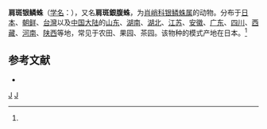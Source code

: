 {{Speciesbox
| taxon = Leucauge blanda
| image = Leucauge.blanda.female.3.-.tanikawa.jpg
| binomial_authority = (L.Koch, 1878)<ref name='id13381'>{{cite web| url =http://www.bioinfo.cn/db05/BjdwSpecies.php?action=view&id=13381| title =肩斑银鳞蛛| work =《中国动物物种编目数据库》| publisher =中国科学院微生物研究所| author =中国科学院动物研究所| accessdate =2009-04-28| deadurl =yes| archiveurl =https://web.archive.org/web/20160305082127/http://www.bioinfo.cn/db05/BjdwSpecies.php?action=view&id=13381| archivedate =2016-03-05}}</ref>
}}

'''肩斑银鳞蛛'''（[[学名|学名]]：{{lang|la|''Leucauge blanda''}}），又名'''肩斑銀腹蛛'''，为[[肖峭科|肖峭科]][[银鳞蛛属|银鳞蛛属]]的动物。分布于[[日本|日本]]、[[朝鲜|朝鲜]]、[[台灣|台灣]]以及[[中国大陆|中国大陆]]的[[山东|山东]]、[[湖南|湖南]]、[[湖北|湖北]]、[[江苏|江苏]]、[[安徽|安徽]]、[[广东|广东]]、[[四川|四川]]、[[西藏|西藏]]、[[河南|河南]]、[[陕西|陕西]]等地，常见于农田、果园、茶园。该物种的模式产地在日本。<ref name='id13381'/>

== 参考文献 ==
{{reflist}}
* {{TaiBNET| zh=肩斑銀腹蛛 | id=312613 | binomial=Leucauge blanda | authority=L.Koch, 1878 | var= | accessdate=2013-01-24}}
{{taxonbar}}
[[Category:_1878年描述的动物|J]]
[[Category:银鳞蛛属|J]]